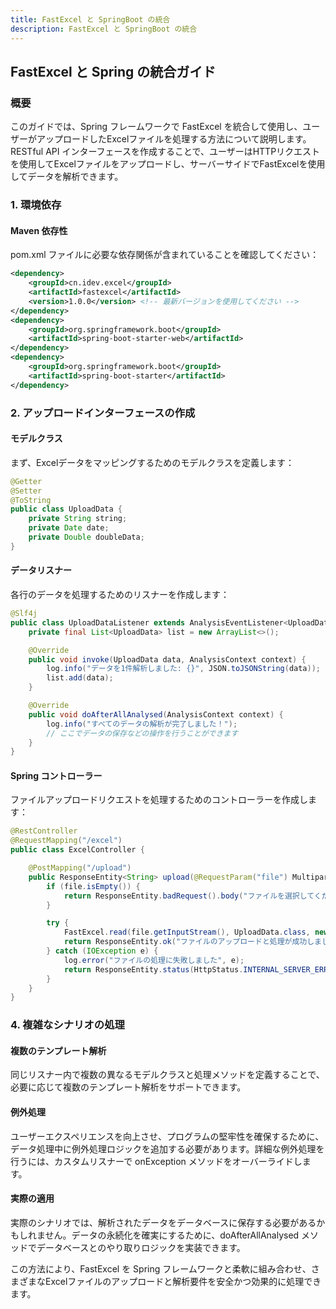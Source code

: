 ```yaml
---
title: FastExcel と SpringBoot の統合
description: FastExcel と SpringBoot の統合
---
```


## FastExcel と Spring の統合ガイド
### 概要

このガイドでは、Spring フレームワークで FastExcel を統合して使用し、ユーザーがアップロードしたExcelファイルを処理する方法について説明します。RESTful API インターフェースを作成することで、ユーザーはHTTPリクエストを使用してExcelファイルをアップロードし、サーバーサイドでFastExcelを使用してデータを解析できます。

### 1. 環境依存
#### Maven 依存性
pom.xml ファイルに必要な依存関係が含まれていることを確認してください：

```xml
<dependency>
    <groupId>cn.idev.excel</groupId>
    <artifactId>fastexcel</artifactId>
    <version>1.0.0</version> <!-- 最新バージョンを使用してください -->
</dependency>
<dependency>
    <groupId>org.springframework.boot</groupId>
    <artifactId>spring-boot-starter-web</artifactId>
</dependency>
<dependency>
    <groupId>org.springframework.boot</groupId>
    <artifactId>spring-boot-starter</artifactId>
</dependency>
```

### 2. アップロードインターフェースの作成
#### モデルクラス
まず、Excelデータをマッピングするためのモデルクラスを定義します：

```java
@Getter
@Setter
@ToString
public class UploadData {
    private String string;
    private Date date;
    private Double doubleData;
}
```
#### データリスナー
各行のデータを処理するためのリスナーを作成します：

```java
@Slf4j
public class UploadDataListener extends AnalysisEventListener<UploadData> {
    private final List<UploadData> list = new ArrayList<>();

    @Override
    public void invoke(UploadData data, AnalysisContext context) {
        log.info("データを1件解析しました: {}", JSON.toJSONString(data));
        list.add(data);
    }

    @Override
    public void doAfterAllAnalysed(AnalysisContext context) {
        log.info("すべてのデータの解析が完了しました！");
        // ここでデータの保存などの操作を行うことができます
    }
}
```

#### Spring コントローラー
ファイルアップロードリクエストを処理するためのコントローラーを作成します：

```java
@RestController
@RequestMapping("/excel")
public class ExcelController {

    @PostMapping("/upload")
    public ResponseEntity<String> upload(@RequestParam("file") MultipartFile file) {
        if (file.isEmpty()) {
            return ResponseEntity.badRequest().body("ファイルを選択してください！");
        }

        try {
            FastExcel.read(file.getInputStream(), UploadData.class, new UploadDataListener()).sheet().doRead();
            return ResponseEntity.ok("ファイルのアップロードと処理が成功しました！");
        } catch (IOException e) {
            log.error("ファイルの処理に失敗しました", e);
            return ResponseEntity.status(HttpStatus.INTERNAL_SERVER_ERROR).body("ファイルの処理に失敗しました！");
        }
    }
}
```

### 4. 複雑なシナリオの処理
#### 複数のテンプレート解析
同じリスナー内で複数の異なるモデルクラスと処理メソッドを定義することで、必要に応じて複数のテンプレート解析をサポートできます。

#### 例外処理
ユーザーエクスペリエンスを向上させ、プログラムの堅牢性を確保するために、データ処理中に例外処理ロジックを追加する必要があります。詳細な例外処理を行うには、カスタムリスナーで onException メソッドをオーバーライドします。

#### 実際の適用
実際のシナリオでは、解析されたデータをデータベースに保存する必要があるかもしれません。データの永続化を確実にするために、doAfterAllAnalysed メソッドでデータベースとのやり取りロジックを実装できます。

この方法により、FastExcel を Spring フレームワークと柔軟に組み合わせ、さまざまなExcelファイルのアップロードと解析要件を安全かつ効果的に処理できます。